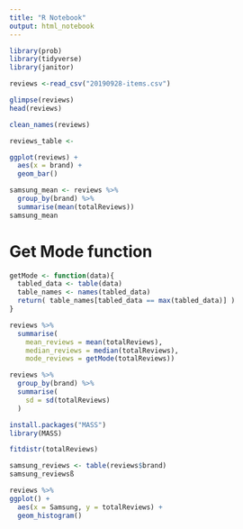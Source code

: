 ```yaml
---
title: "R Notebook"
output: html_notebook
---
```


```r
library(prob)
library(tidyverse)
library(janitor)
```


```r
reviews <-read_csv("20190928-items.csv")

glimpse(reviews)
head(reviews)
```


```r
clean_names(reviews)
```

```r
reviews_table <- 
```


```r
ggplot(reviews) +
  aes(x = brand) +
  geom_bar()
```

```r
samsung_mean <- reviews %>% 
  group_by(brand) %>%
  summarise(mean(totalReviews))
samsung_mean
```
# Get Mode function
```r
getMode <- function(data){
  tabled_data <- table(data)
  table_names <- names(tabled_data)
  return( table_names[tabled_data == max(tabled_data)] )
}
```


```r
reviews %>%
  summarise(
    mean_reviews = mean(totalReviews),
    median_reviews = median(totalReviews),
    mode_reviews = getMode(totalReviews))
```


```r
reviews %>% 
  group_by(brand) %>% 
  summarise(
    sd = sd(totalReviews)
  )
```


```r
install.packages("MASS")
library(MASS)
```

```r
fitdistr(totalReviews)
```

```r
samsung_reviews <- table(reviews$brand)
samsung_reviewsß
```


```r

reviews %>% 
ggplot() +
  aes(x = Samsung, y = totalReviews) +
  geom_histogram()
```
























